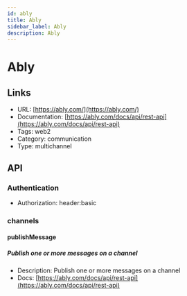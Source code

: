 ```yaml
---
id: ably
title: Ably
sidebar_label: Ably
description: Ably
---
```


# Ably

## Links

* URL: [https://ably.com/](https://ably.com/)
* Documentation: [https://ably.com/docs/api/rest-api](https://ably.com/docs/api/rest-api)
* Tags: web2
* Category: communication
* Type: multichannel

## API

### Authentication

* Authorization: header:basic

### channels

#### publishMessage

##### Publish one or more messages on a channel

* Description: Publish one or more messages on a channel
* Docs: [https://ably.com/docs/api/rest-api](https://ably.com/docs/api/rest-api)
